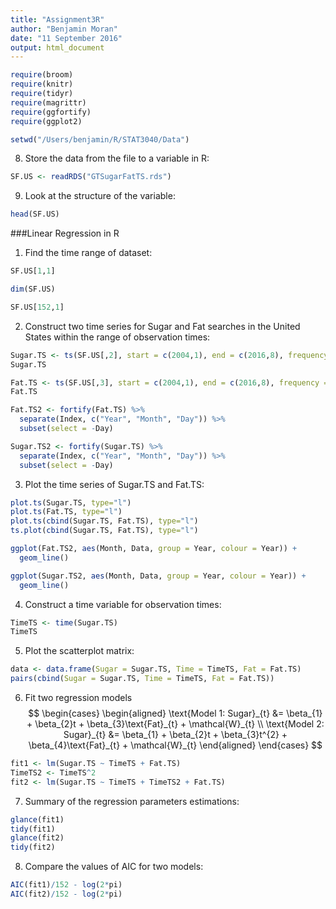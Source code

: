 ```yaml
---
title: "Assignment3R"
author: "Benjamin Moran"
date: "11 September 2016"
output: html_document
---
```

```r
require(broom)
require(knitr)
require(tidyr)
require(magrittr)
require(ggfortify)
require(ggplot2)
```


```r

setwd("/Users/benjamin/R/STAT3040/Data")

```

8.	Store the data from the  file to a variable in R:

```r
SF.US <- readRDS("GTSugarFatTS.rds")
```

9.	Look at the structure of the variable: 

```r

head(SF.US)

```

###Linear Regression in R


1.	Find the time range of dataset:

```r

SF.US[1,1]

dim(SF.US)

SF.US[152,1]

```
2.	Construct two time series for Sugar and Fat searches in the United States within the range of observation times:

```r

Sugar.TS <- ts(SF.US[,2], start = c(2004,1), end = c(2016,8), frequency = 12) 
Sugar.TS

Fat.TS <- ts(SF.US[,3], start = c(2004,1), end = c(2016,8), frequency = 12) 
Fat.TS

Fat.TS2 <- fortify(Fat.TS) %>% 
  separate(Index, c("Year", "Month", "Day")) %>%
  subset(select = -Day)

Sugar.TS2 <- fortify(Sugar.TS) %>% 
  separate(Index, c("Year", "Month", "Day")) %>%
  subset(select = -Day)
```


3.	Plot the time series of Sugar.TS and Fat.TS:

```r

plot.ts(Sugar.TS, type="l") 
plot.ts(Fat.TS, type="l") 
plot.ts(cbind(Sugar.TS, Fat.TS), type="l") 
ts.plot(cbind(Sugar.TS, Fat.TS), type="l")


```

```r
ggplot(Fat.TS2, aes(Month, Data, group = Year, colour = Year)) + 
  geom_line()

ggplot(Sugar.TS2, aes(Month, Data, group = Year, colour = Year)) + 
  geom_line()

```

4.	Construct a time variable for observation times:
```r
TimeTS <- time(Sugar.TS) 
TimeTS
```

5.	Plot the scatterplot matrix:

```r
data <- data.frame(Sugar = Sugar.TS, Time = TimeTS, Fat = Fat.TS)
pairs(cbind(Sugar = Sugar.TS, Time = TimeTS, Fat = Fat.TS))
```

6. Fit two regression models
$$
  \begin{cases}
    \begin{aligned}
      \text{Model 1: Sugar}_{t} &=	\beta_{1} +  \beta_{2}t +  \beta_{3}\text{Fat}_{t} + \mathcal{W}_{t} \\
       \text{Model 2: Sugar}_{t} &=	\beta_{1} +  \beta_{2}t +  \beta_{3}t^{2} +  \beta_{4}\text{Fat}_{t} + \mathcal{W}_{t}
    \end{aligned}
  \end{cases}
$$
```r
fit1 <- lm(Sugar.TS ~ TimeTS + Fat.TS) 
TimeTS2 <- TimeTS^2
fit2 <- lm(Sugar.TS ~ TimeTS + TimeTS2 + Fat.TS)

```

7.	Summary of the regression parameters estimations: 

```r
glance(fit1)
tidy(fit1)
glance(fit2)
tidy(fit2)
```


8.	Compare the values of AIC for two models:

```r
AIC(fit1)/152 - log(2*pi)
AIC(fit2)/152 - log(2*pi)
```

